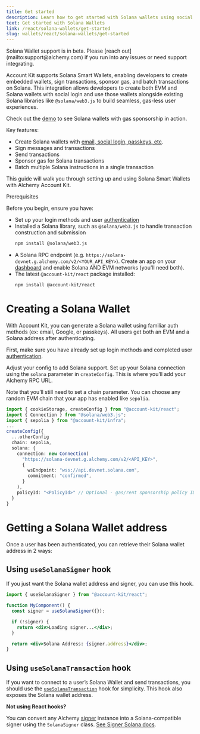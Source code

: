 ```yaml
---
title: Get started
description: Learn how to get started with Solana wallets using social login
text: Get started with Solana Wallets
link: /react/solana-wallets/get-started
slug: wallets/react/solana-wallets/get-started
---
```


<Warning>
  Solana Wallet support is in beta. Please [reach
  out](mailto:support@alchemy.com) if you run into any issues or need support
  integrating.
</Warning>

Account Kit supports Solana Smart Wallets, enabling developers to create embedded wallets, sign transactions, sponsor gas, and batch transactions on Solana. This integration allows developers to create both EVM and Solana wallets with social login and use those wallets alongside existing Solana libraries like `@solana/web3.js` to build seamless, gas-less user experiences.

Check out the [demo](https://demo.alchemy.com/) to see Solana wallets with gas sponsorship in action.

Key features:

- Create Solana wallets with [email, social login, passkeys, etc](https://accountkit.alchemy.com/react/getting-started).
- Sign messages and transactions
- Send transactions
- Sponsor gas for Solana transactions
- Batch multiple Solana instructions in a single transaction

This guide will walk you through setting up and using Solana Smart Wallets with Alchemy Account Kit.

Prerequisites

Before you begin, ensure you have:

- Set up your login methods and user [authentication](https://accountkit.alchemy.com/react/getting-started)
- Installed a Solana library, such as `@solana/web3.js` to handle transaction construction and submission
  ```bash
  npm install @solana/web3.js
  ```
- A Solana RPC endpoint (e.g. `https://solana-devnet.g.alchemy.com/v2/<YOUR_API_KEY>`). Create an app on your [dashboard](https://dashboard.alchemy.com/apps) and enable Solana AND EVM networks (you'll need both).
- The latest `@account-kit/react` package installed:
  ```bash
  npm install @account-kit/react
  ```

# Creating a Solana Wallet

With Account Kit, you can generate a Solana wallet using familiar auth methods (ex: email, Google, or passkeys). All users get both an EVM and a Solana address after authenticating.

First, make sure you have already set up login methods and completed user [authentication](https://accountkit.alchemy.com/react/getting-started).

Adjust your config to add Solana support. Set up your Solana connection using the `solana` parameter in `createConfig`. This is where you’ll add your Alchemy RPC URL.

Note that you’ll still need to set a chain parameter. You can choose any random EVM chain that your app has enabled like `sepolia`.

```ts [config.tsx]
import { cookieStorage, createConfig } from "@account-kit/react";
import { Connection } from "@solana/web3.js";
import { sepolia } from "@account-kit/infra";
...
createConfig({
  ...otherConfig
  chain: sepolia,
  solana: {
    connection: new Connection(
      "https://solana-devnet.g.alchemy.com/v2/<API_KEY>",
      {
        wsEndpoint: "wss://api.devnet.solana.com",
        commitment: "confirmed",
      }
    ),
    policyId: "<PolicyId>" // Optional - gas/rent sponsorship policy ID: https://dashboard.alchemy.com/gas-manager
  }
}
```

# Getting a Solana Wallet address

Once a user has been authenticated, you can retrieve their Solana wallet address in 2 ways:

## Using `useSolanaSigner` hook

If you just want the Solana wallet address and signer, you can use this hook.

```jsx
import { useSolanaSigner } from "@account-kit/react";

function MyComponent() {
  const signer = useSolanaSigner({});

  if (!signer) {
    return <div>Loading signer...</div>;
  }

  return <div>Solana Address: {signer.address}</div>;
}
```

## Using `useSolanaTransaction` hook

If you want to connect to a user’s Solana Wallet and send transactions, you should use the [`useSolanaTransaction`](/docs/wallets/react/solana-wallets/sign-and-send-solana#sending-solana-transactions-with-usesolanatransaction) hook for simplicity. This hook also exposes the Solana wallet address.

**Not using React hooks?**

You can convert any Alchemy [signer](https://accountkit.alchemy.com/signer/quickstart) instance into a Solana-compatible signer using the `SolanaSigner` class. [See Signer Solana docs](/docs/wallets/signer/solana-wallets/solana-signer-package).
